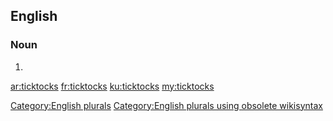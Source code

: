 ==English==

===Noun===
{{head|en}}

# {{plural of|ticktock}}

[[Category:English plurals]][[Category:English plurals using obsolete wikisyntax]]

[[ar:ticktocks]]
[[fr:ticktocks]]
[[ku:ticktocks]]
[[my:ticktocks]]